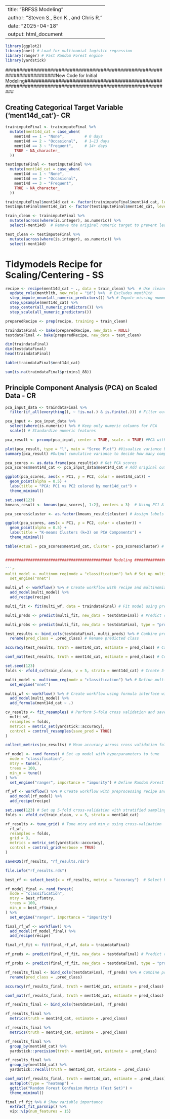 
---
title: "BRFSS Modeling"
author: "Steven S., Ben K., and Chris R."
date: "2025-04-18"
output: html_document
---

```r
library(ggplot2)
library(nnet) # Load for multinomial logistic regression
library(ranger) # Fast Random Forest engine
library(yardstick)
```

##########################################################################New Code for Initial Modeling############################################################################################################

## Creating Categorical Target Variable ('ment14d_cat')- CR
```r
trainimputeFinal <- trainimputeFinal %>%
  mutate(ment14d_cat = case_when(
    ment14d == 1 ~ "None",         # 0 days
    ment14d == 2 ~ "Occasional",   # 1–13 days
    ment14d == 3 ~ "Frequent",     # 14+ days
    TRUE ~ NA_character_
  ))

testimputeFinal <- testimputeFinal %>%
  mutate(ment14d_cat = case_when(
    ment14d == 1 ~ "None",
    ment14d == 2 ~ "Occasional",
    ment14d == 3 ~ "Frequent",
    TRUE ~ NA_character_
  ))

trainimputeFinal$ment14d_cat <- factor(trainimputeFinal$ment14d_cat, levels = c("None", "Occasional", "Frequent"))
testimputeFinal$ment14d_cat <- factor(testimputeFinal$ment14d_cat, levels = c("None", "Occasional", "Frequent"))
```


```r
train_clean <- trainimputeFinal %>%
  mutate(across(where(is.integer), as.numeric)) %>%
  select(-ment14d)  # Remove the original numeric target to prevent leakage

test_clean <- testimputeFinal %>%
  mutate(across(where(is.integer), as.numeric)) %>%
  select(-ment14d)
```


# Tidymodels Recipe for Scaling/Centering - SS
```r
recipe <- recipe(ment14d_cat ~ ., data = train_clean) %>%  # Use cleaned training data
  update_role(menthlth, new_role = "id") %>%  # Excludes menth1th
  step_impute_mean(all_numeric_predictors()) %>% # Impute missing nummeric value
  step_upsample(ment14d_cat) %>%
  step_center(all_numeric_predictors()) %>%
  step_scale(all_numeric_predictors())

preparedRecipe <- prep(recipe, training = train_clean)

traindataFinal <- bake(preparedRecipe, new_data = NULL)
testdataFinal <- bake(preparedRecipe, new_data = test_clean)

dim(traindataFinal)
dim(testdataFinal)
head(traindataFinal)
```

```r
table(traindataFinal$ment14d_cat)
```

```r
sum(is.na(traindataFinal$primins1_88))
```


## Principle Component Analysis (PCA) on Scaled Data - CR
```r
pca_input_data <- traindataFinal %>%
  filter(if_all(everything(), ~ !is.na(.) & is.finite(.))) # Filter out rows with any NA or infinite values

pca_input <- pca_input_data %>% 
  select(where(is.numeric)) %>% # Keep only numeric columns for PCA
  scale() # Standardize numeric features

pca_result <- prcomp(pca_input, center = TRUE, scale. = TRUE) #PCA with centering and scaling

plot(pca_result, type = "l", main = "Scree Plot") #Visualize variance by each principle component
summary(pca_result) #Output cumulative variance to decide how many components to retain
```

```r
pca_scores <- as.data.frame(pca_result$x) # Get PCA scores
pca_scores$ment14d_cat <- pca_input_data$ment14d_cat # Add original outcome category to PCA scores
```

```r

ggplot(pca_scores, aes(x = PC1, y = PC2, color = ment14d_cat)) +
  geom_point(alpha = 0.5) +
  labs(title = "PCA: PC1 vs PC2 colored by ment14d_cat") +
  theme_minimal()
```

```r
set.seed(123)
kmeans_result <- kmeans(pca_scores[, 1:2], centers = 3)  # Using PC1 & PC2 # Run k-means clustering with k = 3 on PC1 & PC2

pca_scores$cluster <- as.factor(kmeans_result$cluster) # Assign labels
```

```r
ggplot(pca_scores, aes(x = PC1, y = PC2, color = cluster)) +
  geom_point(alpha = 0.5) +
  labs(title = "K-means Clusters (k=3) on PCA Components") +
  theme_minimal()
```

```r
table(Actual = pca_scores$ment14d_cat, Cluster = pca_scores$cluster) # Compare clusters to original categories


############################################### Modeling ########################################################

```r
multi_model <- multinom_reg(mode = "classification") %>% # Set up multinomial logistic model
  set_engine("nnet")
```

```r
multi_wf <- workflow() %>% # Create workflow with recipe and multinomial model
  add_model(multi_model) %>%
  add_recipe(recipe)
```

```r
multi_fit <- fit(multi_wf, data = traindataFinal) # Fit model using preprocessed training data
```

```r
multi_preds <- predict(multi_fit, new_data = testdataFinal) # Predict class labels for test set
```

```r
multi_probs <- predict(multi_fit, new_data = testdataFinal, type = "prob") # Predict class probabilities
```

```r
test_results <- bind_cols(testdataFinal, multi_preds) %>% # Combine predictions with test set
  rename(pred_class = .pred_class) # Rename predicted class
```

```r
accuracy(test_results, truth = ment14d_cat, estimate = pred_class) # Calculate classification accuracy on test set
```

```r
conf_mat(test_results, truth = ment14d_cat, estimate = pred_class) # Confusion matrix to evaluate prediction breakdown across categories
```
```r
set.seed(123)
folds <- vfold_cv(train_clean, v = 5, strata = ment14d_cat) # Create 5-fold cross validation with stratification on target variable

```

```r
multi_model <- multinom_reg(mode = "classification") %>% # Define multinomial logistic regression model for classification
  set_engine("nnet")

multi_wf <- workflow() %>% # Create workflow using formula interface with multinomial model
  add_model(multi_model) %>%
  add_formula(ment14d_cat ~ .)

```

```r
cv_results <- fit_resamples( # Perform 5-fold cross validation and save prediction
  multi_wf,
  resamples = folds,
  metrics = metric_set(yardstick::accuracy),
  control = control_resamples(save_pred = TRUE)
)

```

```r
collect_metrics(cv_results) # Mean accuracy across cross validation folds
```


```r
rf_model <- rand_forest( # Set up model with hyperparameters to tune
  mode = "classification",
  mtry = tune(),
  trees = 100,
  min_n = tune()
) %>%
  set_engine("ranger", importance = "impurity") # Define Random Forest classification model using ranger engine
```

```r
rf_wf <- workflow() %>% # Create workflow with preprocessing recipe and Random Forest model
  add_model(rf_model) %>%
  add_recipe(recipe)
```

```r
set.seed(123) # Set up 5-fold cross-validation with stratified sampling on outcome
folds <- vfold_cv(train_clean, v = 5, strata = ment14d_cat) 
```

```r
rf_results <- tune_grid( # Tune mtry and min_n using cross-validation
  rf_wf,
  resamples = folds,
  grid = 3,
  metrics = metric_set(yardstick::accuracy),
  control = control_grid(verbose = TRUE)
)
```

```r
saveRDS(rf_results, "rf_results.rds")
```

```r
file.info("rf_results.rds")
```


```r
best_rf <- select_best(x = rf_results, metric = "accuracy")  # Select hyperparameters with highest accuracy
```

```r
rf_model_final <- rand_forest(
  mode = "classification",
  mtry = best_rf$mtry,
  trees = 100,
  min_n = best_rf$min_n
) %>%
  set_engine("ranger", importance = "impurity")
```

```r
final_rf_wf <- workflow() %>%
  add_model(rf_model_final) %>%
  add_recipe(recipe)
```


```r
final_rf_fit <- fit(final_rf_wf, data = traindataFinal)
```

```r
rf_preds <- predict(final_rf_fit, new_data = testdataFinal) # Predict classes on test set using finalized Random Forest model

rf_probs <- predict(final_rf_fit, new_data = testdataFinal, type = "prob") # Predict probabilities
```

```r
rf_results_final <- bind_cols(testdataFinal, rf_preds) %>% # Combine predictions with test set
  rename(pred_class = .pred_class)

accuracy(rf_results_final, truth = ment14d_cat, estimate = pred_class) # Accuracy

conf_mat(rf_results_final, truth = ment14d_cat, estimate = pred_class) # Confusion matrix
```

```r
rf_results_final <- bind_cols(testdataFinal, rf_preds)

rf_results_final %>%
  metrics(truth = ment14d_cat, estimate = .pred_class)
```

```r
rf_results_final %>%
  metrics(truth = ment14d_cat, estimate = .pred_class)
```

```r
rf_results_final %>%
  group_by(ment14d_cat) %>%
  yardstick::precision(truth = ment14d_cat, estimate = .pred_class)
```

```r
rf_results_final %>%
  group_by(ment14d_cat) %>%
  yardstick::recall(truth = ment14d_cat, estimate = .pred_class)
```

```r
conf_mat(rf_results_final, truth = ment14d_cat, estimate = .pred_class) %>%
  autoplot(type = "heatmap") +
  ggtitle("Random Forest Confusion Matrix (Test Set)") +
  theme_minimal()
```

```r
final_rf_fit %>% # Show variable importance
  extract_fit_parsnip() %>% 
  vip::vip(num_features = 15)
```
